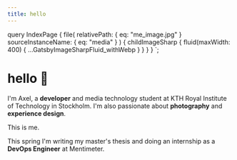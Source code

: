 ```yaml
---
title: hello
---
```



  query IndexPage {
    file(
      relativePath: { eq: "me_image.jpg" }
      sourceInstanceName: { eq: "media" }
    ) {
      childImageSharp {
        fluid(maxWidth: 400) {
          ...GatsbyImageSharpFluid_withWebp
        }
      }
    }
  }
`;

# hello 👋

I'm Axel, a **developer** and media technology student at KTH Royal Institute of Technology in Stockholm. I'm also passionate about **photography** and **experience design**.

<ProfileCard img={props.data.file.childImageSharp.fluid}>
  This is me.
</ProfileCard>

This spring I'm writing my master's thesis and doing an internship as a **DevOps Engineer** at Mentimeter.

